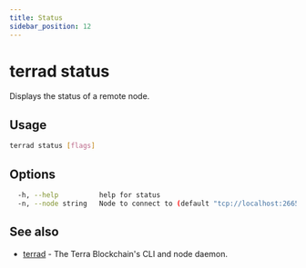 ```yaml
---
title: Status
sidebar_position: 12
---
```


# terrad status

Displays the status of a remote node.


## Usage

```sh Terrad
terrad status [flags]
```

## Options

```sh Terrad
  -h, --help          help for status
  -n, --node string   Node to connect to (default "tcp://localhost:26657")
```

## See also

* [terrad](./terrad.mdx)	 - The Terra Blockchain's CLI and node daemon. 



